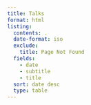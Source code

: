 ```yaml
---
title: Talks
format: html
listing:
  contents: .
  date-format: iso
  exclude:
    title: Page Not Found
  fields:
    - date
    - subtitle
    - title
  sort: date desc
  type: table
---
```

